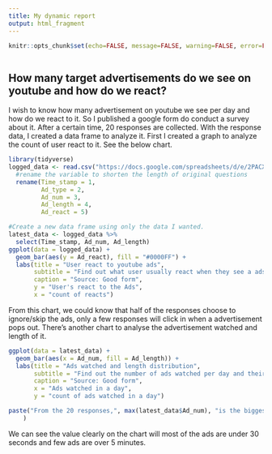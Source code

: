 ---
title: My dynamic report
output: html_fragment
---

```{r setup, include=FALSE}
knitr::opts_chunk$set(echo=FALSE, message=FALSE, warning=FALSE, error=FALSE)

```

```{css}
```

## How many target advertisements do we see on youtube and how do we react?

I wish to know how many advertisement on youtube we see per day and how do we react to it. So I published a google form do conduct a survey about it. After a certain time, 20 responses are collected. With the response data, I created a data frame to analyze it. First I created a graph to analyze the count of user react to it. See the below chart.

```{r}
library(tidyverse)
logged_data <- read.csv("https://docs.google.com/spreadsheets/d/e/2PACX-1vRbS3frsbszXAXF3iOEbSFsXeUTuyCLUnBRpJtQYLAvpO1h5ndzjR3bJzFP8lumTuUz8MzUiZKmqaTt/pub?output=csv") %>%
  #rename the variable to shorten the length of original questions
  rename(Time_stamp = 1,
         Ad_type = 2,
         Ad_num = 3,
         Ad_length = 4,
         Ad_react = 5)

#Create a new data frame using only the data I wanted.
latest_data <- logged_data %>%
  select(Time_stamp, Ad_num, Ad_length)
ggplot(data = logged_data) + 
  geom_bar(aes(y = Ad_react), fill = "#0000FF") +
  labs(title = "User react to youtube ads",
       subtitle = "Find out what user usually react when they see a ads",
       caption = "Source: Good form",
       y = "User's react to the Ads",
       x = "count of reacts")

```

From this chart, we could know that half of the responses choose to ignore/skip the ads, only a few responses will click in when a advertisement pops out. There's another chart to analyse the advertisement watched and length of it.

```{r}
ggplot(data = latest_data) +
  geom_bar(aes(x = Ad_num, fill = Ad_length)) + 
  labs(title = "Ads watched and length distribution",
       subtitle = "Find out the number of ads watched per day and their length",
       caption = "Source: Good form",
       x = "Ads watched in a day",
       y = "count of ads watched in a day")

paste("From the 20 responses,", max(latest_data$Ad_num), "is the biggest number of ads watched in a day and the average number of advertisement watched in a day is", (sum(latest_data$Ad_num)/20), "minutes long."
    )
```

We can see the value clearly on the chart will most of the ads are under 30 seconds and few ads are over 5 minutes.
